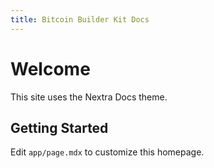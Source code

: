 ```yaml
---
title: Bitcoin Builder Kit Docs
---
```


# Welcome

This site uses the Nextra Docs theme.

## Getting Started

Edit `app/page.mdx` to customize this homepage.


